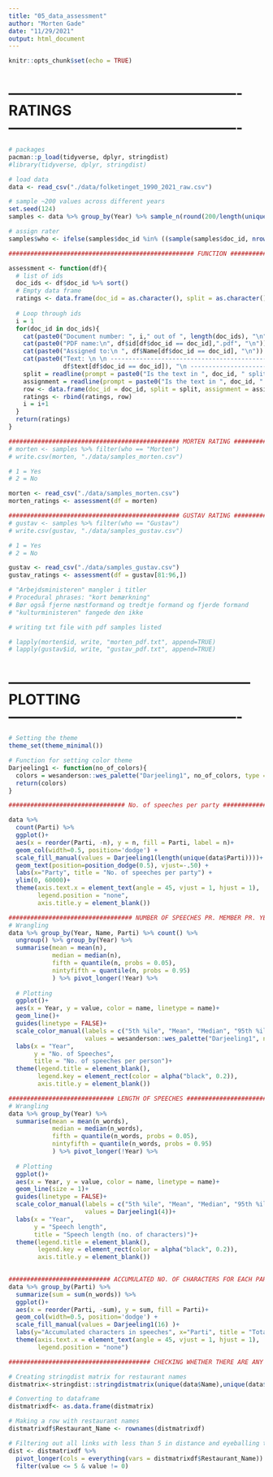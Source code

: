 ```yaml
---
title: "05_data_assessment"
author: "Morten Gade"
date: "11/29/2021"
output: html_document
---
```


```r
knitr::opts_chunk$set(echo = TRUE)
```

# ------------------------------------------------- RATINGS -------------------------------------------------
```r
# packages
pacman::p_load(tidyverse, dplyr, stringdist)
#library(tidyverse, dplyr, stringdist)

# load data
data <- read_csv("./data/folketinget_1990_2021_raw.csv")

# sample ~200 values across different years
set.seed(124)
samples <- data %>% group_by(Year) %>% sample_n(round(200/length(unique(data[["Year"]])))) %>% ungroup() %>% select(id, text, doc_id, Year, Name)

# assign rater
samples$who <- ifelse(samples$doc_id %in% ((sample(samples$doc_id, nrow(samples)/2))), "Morten", "Gustav")

```

```r
################################################### FUNCTION ######################################################  

assessment <- function(df){
  # list of ids
  doc_ids <- df$doc_id %>% sort()
  # Empty data frame
  ratings <- data.frame(doc_id = as.character(), split = as.character(), assignment = as.character())
  
  # Loop through ids
  i = 1
  for(doc_id in doc_ids){
    cat(paste0("Document number: ", i," out of ", length(doc_ids), "\n"))
    cat(paste0("PDF name:\n", df$id[df$doc_id == doc_id],".pdf", "\n"))
    cat(paste0("Assigned to:\n ", df$Name[df$doc_id == doc_id], "\n"))
    cat(paste0("Text: \n \n ---------------------------------------------------------------- \n ", 
               df$text[df$doc_id == doc_id]), "\n ----------------------------------------------------------------\n")
    split = readline(prompt = paste0("Is the text in ", doc_id, " split correctly? "))
    assignment = readline(prompt = paste0("Is the text in ", doc_id, " assigned correctly? "))
    row <- data.frame(doc_id = doc_id, split = split, assignment = assignment)
    ratings <- rbind(ratings, row)
    i = i+1
  }
  return(ratings)
}

```

```r
############################################### MORTEN RATING ######################################################
# morten <- samples %>% filter(who == "Morten")
# write.csv(morten, "./data/samples_morten.csv")

# 1 = Yes
# 2 = No

morten <- read_csv("./data/samples_morten.csv")
morten_ratings <- assessment(df = morten)

```

```r
############################################### GUSTAV RATING ######################################################
# gustav <- samples %>% filter(who == "Gustav")
# write.csv(gustav, "./data/samples_gustav.csv")

# 1 = Yes
# 2 = No

gustav <- read_csv("./data/samples_gustav.csv")
gustav_ratings <- assessment(df = gustav[81:96,])

# "Arbejdsministeren" mangler i titler
# Procedural phrases: "kort bemærkning"
# Bør også fjerne næstformand og tredtje formand og fjerde formand 
# "kulturministeren" fangede den ikke

```

```r
# writing txt file with pdf samples listed

# lapply(morten$id, write, "morten_pdf.txt", append=TRUE)
# lapply(gustav$id, write, "gustav_pdf.txt", append=TRUE)
```



# --------------------------------------------------- PLOTTING -------------------------------------------------
```r

# Setting the theme
theme_set(theme_minimal())

# Function for setting color theme
Darjeeling1 <- function(no_of_colors){
  colors = wesanderson::wes_palette("Darjeeling1", no_of_colors, type = "continuous")
  return(colors)
}

```

```r
################################ No. of speeches per party ###################################

data %>% 
  count(Parti) %>%
  ggplot()+
  aes(x = reorder(Parti, -n), y = n, fill = Parti, label = n)+
  geom_col(width=0.5, position='dodge') +
  scale_fill_manual(values = Darjeeling1(length(unique(data$Parti))))+
  geom_text(position=position_dodge(0.5), vjust=-.50) + 
  labs(x="Party", title = "No. of speeches per party") +
  ylim(0, 60000)+
  theme(axis.text.x = element_text(angle = 45, vjust = 1, hjust = 1),
        legend.position = "none",
        axis.title.y = element_blank())

```

```r
################################## NUMBER OF SPEECHES PR. MEMBER PR. YEAR ##########################################
# Wrangling  
data %>% group_by(Year, Name, Parti) %>% count() %>% 
  ungroup() %>% group_by(Year) %>% 
  summarise(mean = mean(n),
            median = median(n),
            fifth = quantile(n, probs = 0.05),
            nintyfifth = quantile(n, probs = 0.95)
            ) %>% pivot_longer(!Year) %>% 
  
  # Plotting
  ggplot()+
  aes(x = Year, y = value, color = name, linetype = name)+
  geom_line()+
  guides(linetype = FALSE)+
  scale_color_manual(labels = c("5th %ile", "Mean", "Median", "95th %ile"),
                     values = wesanderson::wes_palette("Darjeeling1", n = 4))+
  labs(x = "Year", 
       y = "No. of Speeches", 
       title = "No. of speeches per person")+
  theme(legend.title = element_blank(), 
        legend.key = element_rect(color = alpha("black", 0.2)),
        axis.title.y = element_blank())

```

```r
############################# LENGTH OF SPEECHES #######################################
# Wrangling  
data %>% group_by(Year) %>% 
  summarise(mean = mean(n_words),
            median = median(n_words),
            fifth = quantile(n_words, probs = 0.05),
            nintyfifth = quantile(n_words, probs = 0.95)
            ) %>% pivot_longer(!Year) %>% 
  
  # Plotting
  ggplot()+
  aes(x = Year, y = value, color = name, linetype = name)+
  geom_line(size = 1)+
  guides(linetype = FALSE)+
  scale_color_manual(labels = c("5th %ile", "Mean", "Median", "95th %ile"),
                     values = Darjeeling1(4))+
  labs(x = "Year", 
       y = "Speech length", 
       title = "Speech length (no. of characters)")+
  theme(legend.title = element_blank(), 
        legend.key = element_rect(color = alpha("black", 0.2)),
        axis.title.y = element_blank())
  
```

```r
############################ ACCUMULATED NO. OF CHARACTERS FOR EACH PARTY ###################################
data %>% group_by(Parti) %>% 
  summarize(sum = sum(n_words)) %>%  
  ggplot()+
  aes(x = reorder(Parti, -sum), y = sum, fill = Parti)+
  geom_col(width=0.5, position='dodge') +
  scale_fill_manual(values = Darjeeling1(16) )+
  labs(y="Accumulated characters in speeches", x="Parti", title = "Total length of speeches for each party") +
  theme(axis.text.x = element_text(angle = 45, vjust = 1, hjust = 1),
        legend.position = "none")

```

```r
####################################### CHECKING WHETHER THERE ARE ANY SIMILAR NAMES #############################

# Creating stringdist matrix for restaurant names
distmatrix<-stringdist::stringdistmatrix(unique(data$Name),unique(data$Name), useNames=TRUE ,method = "osa")

# Converting to dataframe
distmatrixdf<- as.data.frame(distmatrix)

# Making a row with restaurant names
distmatrixdf$Restaurant_Name <- rownames(distmatrixdf)

# Filtering out all links with less than 5 in distance and eyeballing the results to decide what links to merge
dist <- distmatrixdf %>% 
  pivot_longer(cols = everything(vars = distmatrixdf$Restaurant_Name)) %>% 
  filter(value <= 5 & value != 0)

```

